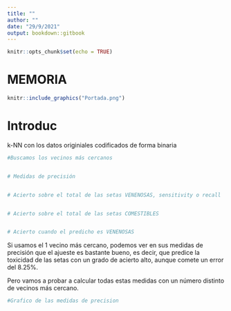 ```yaml
---
title: ""
author: ""
date: "29/9/2021"
output: bookdown::gitbook
---
```


```r
knitr::opts_chunk$set(echo = TRUE)
```

# MEMORIA 
```r
knitr::include_graphics("Portada.png")
```

# Introduc

k-NN con los datos originiales codificados de forma binaria
```r
#Buscamos los vecinos más cercanos


# Medidas de precisión


# Acierto sobre el total de las setas VENENOSAS, sensitivity o recall


# Acierto sobre el total de las setas COMESTIBLES


# Acierto cuando el predicho es VENENOSAS

```

Si usamos el 1 vecino más cercano, podemos ver en sus medidas de precisión que el ajueste es bastante bueno, es decir, que predice la toxicidad de las setas con un grado de acierto alto, aunque comete un error del 8.25%.

Pero vamos a probar a calcular todas estas medidas con un número distinto de vecinos más cercano. 

```r

#Grafico de las medidas de precision

```






